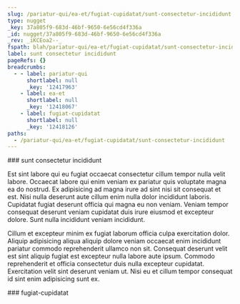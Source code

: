 ```yaml
---
slug: /pariatur-qui/ea-et/fugiat-cupidatat/sunt-consectetur-incididunt
type: nugget
_key: 37a805f9-683d-46bf-9650-6e56cd4f336a
_id: nugget/37a805f9-683d-46bf-9650-6e56cd4f336a
_rev: _iKCEoa2--_
fspath: blah/pariatur-qui/ea-et/fugiat-cupidatat/sunt-consectetur-incididunt.md
label: sunt consectetur incididunt
pageRefs: {}
breadcrumbs:
  - - label: pariatur-qui
      shortlabel: null
      _key: '12417963'
    - label: ea-et
      shortlabel: null
      _key: '12418067'
    - label: fugiat-cupidatat
      shortlabel: null
      _key: '12418126'
paths:
  - /pariatur-qui/ea-et/fugiat-cupidatat/sunt-consectetur-incididunt
---
```


<NuggetArea>
<Nugget slug="/pariatur-qui/ea-et/fugiat-cupidatat/sunt-consectetur-incididunt" type="nugget" _key="37a805f9-683d-46bf-9650-6e56cd4f336a" _id="nugget/37a805f9-683d-46bf-9650-6e56cd4f336a" _rev="_iKCEoa2--_" fspath="blah/pariatur-qui/ea-et/fugiat-cupidatat/sunt-consectetur-incididunt.md" label="sunt consectetur incididunt" paths="/pariatur-qui/ea-et/fugiat-cupidatat/sunt-consectetur-incididunt">
<NuggetBody>
### sunt consectetur incididunt

Est sint labore qui eu fugiat occaecat consectetur cillum tempor nulla velit labore. Occaecat labore qui enim veniam ex pariatur quis voluptate magna ea do nostrud. Ex adipisicing ad magna irure ad sint nisi sit consequat et est. Nisi nulla deserunt aute cillum enim nulla dolor incididunt laboris. Cupidatat fugiat deserunt officia qui magna eu non veniam. Veniam tempor consequat deserunt veniam cupidatat duis irure eiusmod et excepteur dolore. Sunt nulla incididunt veniam incididunt.

Cillum et excepteur minim ex fugiat laborum officia culpa exercitation dolor. Aliquip adipisicing aliqua aliquip dolore veniam occaecat enim incididunt pariatur commodo reprehenderit ullamco non sit. Consequat deserunt velit est sint aliquip fugiat est excepteur nulla labore aute ipsum. Commodo reprehenderit et officia consectetur duis nulla excepteur cupidatat. Exercitation velit sint deserunt veniam ut. Nisi eu et cillum tempor consequat id sint enim adipisicing sunt ex.

</NuggetBody>
<Breadcrumbs>
<Crumbs>
<Crumb _key="12417963" label="pariatur-qui" /><Crumb _key="12418067" label="ea-et" /><Crumb _key="12418126" label="fugiat-cupidatat" />
</Crumbs>
</Breadcrumbs>
</Nugget>

<NuggetsInbound>
</NuggetsInbound>
<NuggetsOutbound>
</NuggetsOutbound>
</NuggetArea>
<PassagesInbound>
<Passage direction="inbound" type="passage" _key="12418126" _id="passage/12418126" _rev="_iKCEoay---" label="fugiat-cupidatat" passage="fugiat-cupidatat" fspath="blah/pariatur-qui/ea-et/fugiat-cupidatat" paths="/pariatur-qui/ea-et/fugiat-cupidatat" slug="/pariatur-qui/ea-et/fugiat-cupidatat">
<NuggetBody>
### fugiat-cupidatat

</NuggetBody>
<Breadcrumbs>
<Crumbs>
<Crumb _key="12417963" label="pariatur-qui" /><Crumb _key="12418067" label="ea-et" />
</Crumbs>
</Breadcrumbs>
</Passage>

</PassagesInbound>
<PassagesOutbound>
</PassagesOutbound>